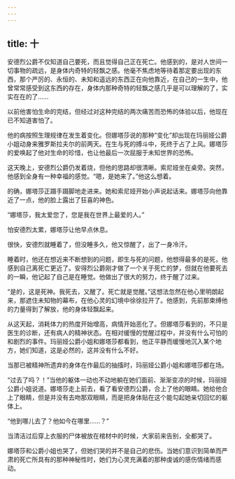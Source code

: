```yaml
---
---
---
```

title: 十
---



安德烈公爵不仅知道自己要死，而且觉得自己正在死亡。他感到的，是对人世间一切事物的疏远，是身体内奇特的轻飘之感。他毫不焦虑地等待着那定要出现的东西，那个严厉的、永恒的、未知和遥远的东西正在向他靠近，在自己的一生中，他曾常常感受到这东西的存在，身体内那种奇特的轻飘之感几乎是可以理解的了，实实在在的了……

以前他害怕生命的完结，但经过对这种完结的两次痛苦而恐怖的体验以后，他现在已不知道害怕了。

他的病按照生理规律在发生着变化。但娜塔莎说的那种“变化”却出现在玛丽娅公爵小姐动身来雅罗斯拉夫尔的前两天。在生与死的搏斗中，死终于占了上风。娜塔莎的爱唤起了他对生命的珍惜，也让他最后一次屈服于未知世界的恐怖。

这天晚上，安德烈公爵仍发着烧，但他的思路却很清晰。索尼娅坐在桌旁。突然，他感到全身有一种幸福的感觉。“嗯，是她来了。”他这么想着。

的确，娜塔莎正蹑手蹑脚地走进来。她和索尼娅开始小声说起话来。娜塔莎向他靠近了一点，他的脸上露出了狂喜的神色。

“娜塔莎，我太爱您了，您是我在世界上最爱的人。”

怕安德烈太累，娜塔莎让他早点休息。

很快，安德烈就睡着了，但没睡多久，他又惊醒了，出了一身冷汗。

睡着时，他还在想近来不断想到的问题，即生与死的问题，他想得最多的是死，他感到自己离死亡更近了。安得烈公爵刚才做了一个关于死亡的梦，但就在他要死去的一瞬，他记起了自己是在睡觉。他做出了很大的努力，终于醒了过来。

“是的，这是死神。我死去，又醒了。死亡就是觉醒。”这想法忽然在他心里明朗起来，那遮住未知物的幕布，在他心灵的幻境中徐徐拉开了。他感到，先前那束缚他的力量得到了解放，他的身体轻飘起来。

从这天起，消耗体力的热度开始增高，病情开始恶化了。但娜塔莎看到的，不只是医生的诊断，还有病人的精神状态。在相对缓慢的觉醒过程中，并没有什么可怕的和剧烈的事件。玛丽娅公爵小姐和娜塔莎都看到，他正平静而缓慢地沉入某个地方，她们知道，这是必然的，这并没有什么不好。

当那已被精神所遗弃的身体在作最后的抽搐时，玛丽娅公爵小姐和娜塔莎都在场。

“过去了吗？！”当他的躯体一动也不动地躺在她们面前、渐渐变凉的时候，玛丽娅公爵小姐说道。娜塔莎走上前去，看了看安德烈公爵，合上了他的眼睛。她给他合上了眼睛，但是并没有去吻那双眼睛，而是把身体贴在这个能勾起她亲切回忆的躯体上。

“他到哪儿去了？他如今在哪里……？”

当清洁过后穿上衣服的尸体被放在棺材中的时候，大家前来告别，全都哭了。

娜塔莎和公爵小姐也哭了，但她们哭的并不是自己的悲伤。当她们意识到简单而严肃的死亡所具有的那种神秘性时，她们为心灵充满着的那种虔诚的感伤情绪而感动。